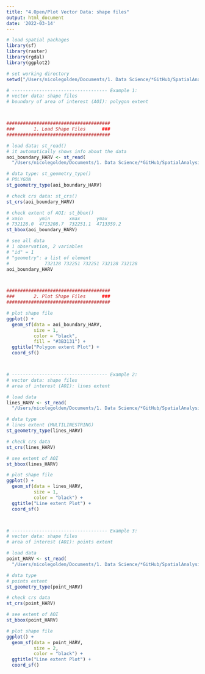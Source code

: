 ```yaml
---
title: "4.Open/Plot Vector Data: shape files"
output: html_document
date: '2022-03-14'
---
```


```r

# load spatial packages
library(sf)
library(raster)
library(rgdal)
library(ggplot2)

# set working directory
setwd("/Users/nicolegolden/Documents/1. Data Science/*GitHub/SpatialAnalysis_learning/Code/")
```


```r
# ----------------------------------- Example 1:
# vector data: shape files 
# boundary of area of interest (AOI): polygon extent



######################################
###       1. Load Shape Files      ###
######################################

# load data: st_read() 
# it automatically shows info about the data
aoi_boundary_HARV <- st_read(
  "/Users/nicolegolden/Documents/1. Data Science/*GitHub/SpatialAnalysis_learning/Data/NEON-DS-Site-Layout-Files/HARV/HarClip_UTMZ18.shp")

# data type: st_geometry_type()
# POLYGON
st_geometry_type(aoi_boundary_HARV)

# check crs data: st_crs()
st_crs(aoi_boundary_HARV)

# check extent of AOI: st_bbox()
# xmin      ymin       xmax      ymax 
# 732128.0  4713208.7  732251.1  4713359.2 
st_bbox(aoi_boundary_HARV)

# see all data 
# 1 observation, 2 variables
# "id" = 1
# "geometry": a list of element
#             732128 732251 732251 732128 732128
aoi_boundary_HARV



######################################
###       2. Plot Shape Files      ###
######################################

# plot shape file 
ggplot() + 
  geom_sf(data = aoi_boundary_HARV, 
          size = 1, 
          color = "black", 
          fill = "#3B3131") + 
  ggtitle("Polygon extent Plot") + 
  coord_sf()



# ----------------------------------- Example 2: 
# vector data: shape files 
# area of interest (AOI): lines extent

# load data 
lines_HARV <- st_read(
  "/Users/nicolegolden/Documents/1. Data Science/*GitHub/SpatialAnalysis_learning/Data/NEON-DS-Site-Layout-Files/HARV/HARV_roads.shp")

# data type 
# lines extent (MULTILINESTRING) 
st_geometry_type(lines_HARV)

# check crs data 
st_crs(lines_HARV)

# see extent of AOI
st_bbox(lines_HARV)

# plot shape file 
ggplot() + 
  geom_sf(data = lines_HARV, 
          size = 1, 
          color = "black") + 
  ggtitle("Line extent Plot") + 
  coord_sf()



# ----------------------------------- Example 3: 
# vector data: shape files 
# area of interest (AOI): points extent

# load data 
point_HARV <- st_read(
  "/Users/nicolegolden/Documents/1. Data Science/*GitHub/SpatialAnalysis_learning/Data/NEON-DS-Site-Layout-Files/HARV/HARVtower_UTM18N.shp")

# data type 
# points extent
st_geometry_type(point_HARV)

# check crs data 
st_crs(point_HARV)

# see extent of AOI
st_bbox(point_HARV)

# plot shape file 
ggplot() + 
  geom_sf(data = point_HARV, 
          size = 2, 
          color = "black") + 
  ggtitle("Line extent Plot") + 
  coord_sf()
```
